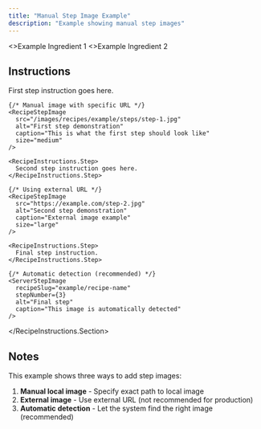 ```yaml
---
title: "Manual Step Image Example"
description: "Example showing manual step images"
---
```



<RecipeIngredients>
  <>Example Ingredient 1</>
  <>Example Ingredient 2</>
</RecipeIngredients>

## Instructions

<RecipeInstructions>
  <RecipeInstructions.Section title="Example Steps">
    <RecipeInstructions.Step>
      First step instruction goes here.
    </RecipeInstructions.Step>
    
    {/* Manual image with specific URL */}
    <RecipeStepImage 
      src="/images/recipes/example/steps/step-1.jpg"
      alt="First step demonstration"
      caption="This is what the first step should look like"
      size="medium"
    />
    
    <RecipeInstructions.Step>
      Second step instruction goes here.
    </RecipeInstructions.Step>
    
    {/* Using external URL */}
    <RecipeStepImage 
      src="https://example.com/step-2.jpg"
      alt="Second step demonstration"
      caption="External image example"
      size="large"
    />
    
    <RecipeInstructions.Step>
      Final step instruction.
    </RecipeInstructions.Step>
    
    {/* Automatic detection (recommended) */}
    <ServerStepImage 
      recipeSlug="example/recipe-name" 
      stepNumber={3} 
      alt="Final step" 
      caption="This image is automatically detected"
    />
  </RecipeInstructions.Section>
</RecipeInstructions>

## Notes

This example shows three ways to add step images:
1. **Manual local image** - Specify exact path to local image
2. **External image** - Use external URL (not recommended for production)
3. **Automatic detection** - Let the system find the right image (recommended)
